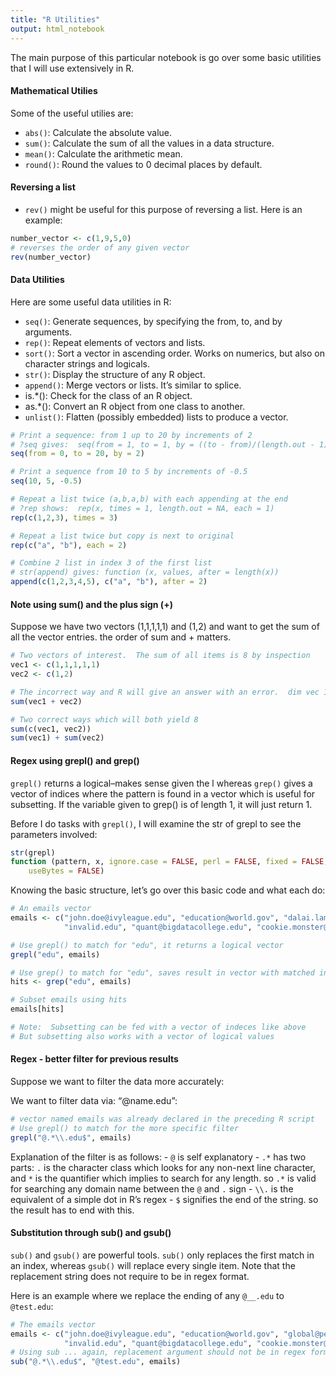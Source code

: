```yaml
---
title: "R Utilities"
output: html_notebook
---
```


The main purpose of this particular notebook is go over some basic utilities that I will use extensively in R.  

#### Mathematical Utilies

Some of the useful utilies are:

- `abs()`: Calculate the absolute value.
- `sum()`: Calculate the sum of all the values in a data structure.
- `mean()`: Calculate the arithmetic mean.
- `round()`: Round the values to 0 decimal places by default. 

#### Reversing a list

- `rev()` might be useful for this purpose of reversing a list.  Here is an example:

```r
number_vector <- c(1,9,5,0)
# reverses the order of any given vector
rev(number_vector)
```

#### Data Utilities 

Here are some useful data utilities in R:

- `seq()`: Generate sequences, by specifying the from, to, and by arguments.
- `rep()`: Repeat elements of vectors and lists.
- `sort()`: Sort a vector in ascending order. Works on numerics, but also on character strings and logicals.
- `str()`: Display the structure of any R object.
- `append()`: Merge vectors or lists. It's similar to splice.
- is.*(): Check for the class of an R object.
- as.*(): Convert an R object from one class to another.
- `unlist()`: Flatten (possibly embedded) lists to produce a vector.

```r
# Print a sequence: from 1 up to 20 by increments of 2
# ?seq gives:  seq(from = 1, to = 1, by = ((to - from)/(length.out - 1)) ...)
seq(from = 0, to = 20, by = 2) 

# Print a sequence from 10 to 5 by increments of -0.5
seq(10, 5, -0.5)

# Repeat a list twice (a,b,a,b) with each appending at the end
# ?rep shows:  rep(x, times = 1, length.out = NA, each = 1)
rep(c(1,2,3), times = 3)

# Repeat a list twice but copy is next to original
rep(c("a", "b"), each = 2)

# Combine 2 list in index 3 of the first list
# str(append) gives: function (x, values, after = length(x)) 
append(c(1,2,3,4,5), c("a", "b"), after = 2)
```


#### Note using sum() and the plus sign (+)

Suppose we have two vectors (1,1,1,1,1) and (1,2) and want to get the sum of all the vector entries. the order of sum and + matters.  

```r
# Two vectors of interest.  The sum of all items is 8 by inspection
vec1 <- c(1,1,1,1,1)
vec2 <- c(1,2)

# The incorrect way and R will give an answer with an error.  dim vec 1 =/= dim vec2 
sum(vec1 + vec2) 

# Two correct ways which will both yield 8
sum(c(vec1, vec2))
sum(vec1) + sum(vec2)
```

#### Regex using grepl() and grep()

`grepl()` returns a logical--makes sense given the l
whereas `grep()` gives a vector of indices where the pattern is found in a vector which is useful for subsetting.  If the variable given to grep() is of length 1, it will just return 1.  

Before I do tasks with `grepl()`, I will examine the str of grepl to see the parameters involved:

```r
str(grepl)
function (pattern, x, ignore.case = FALSE, perl = FALSE, fixed = FALSE, 
    useBytes = FALSE)
```

Knowing the basic structure, let's go over this basic code and what each do:

```r
# An emails vector
emails <- c("john.doe@ivyleague.edu", "education@world.gov", "dalai.lama@peace.org",
            "invalid.edu", "quant@bigdatacollege.edu", "cookie.monster@sesame.tv")

# Use grepl() to match for "edu", it returns a logical vector
grepl("edu", emails)

# Use grep() to match for "edu", saves result in vector with matched indeces
hits <- grep("edu", emails)

# Subset emails using hits
emails[hits]

# Note:  Subsetting can be fed with a vector of indeces like above 
# But subsetting also works with a vector of logical values
```

#### Regex - better filter for previous results

Suppose we want to filter the data more accurately:

We want to filter data via:  "\@name.edu":

```r
# vector named emails was already declared in the preceding R script
# Use grepl() to match for the more specific filter
grepl("@.*\\.edu$", emails)
```

Explanation of the filter is as follows:
- `@` is self explanatory
- `.*` has two parts: `.` is the character class which looks for any non-next line character, and `*` is the quantifier which implies to search for any length.  so `.*` is valid for searching any domain name between the `@` and `.` sign
- `\\.` is the equivalent of a simple dot in R's regex
- `$` signifies the end of the string.  so the result has to end with this.


#### Substitution through sub() and gsub()

`sub()` and `gsub()` are powerful tools.  `sub()` only replaces the first match in an index, whereas `gsub()` will replace every single item. Note that the replacement string does not require to be in regex format.

Here is an example where we replace the ending of any `@__.edu` to `@test.edu`:

```r
# The emails vector 
emails <- c("john.doe@ivyleague.edu", "education@world.gov", "global@peace.org",
            "invalid.edu", "quant@bigdatacollege.edu", "cookie.monster@sesame.tv")
# Using sub ... again, replacement argument should not be in regex format
sub("@.*\\.edu$", "@test.edu", emails)
```





